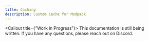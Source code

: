 ```yaml
---
title: Caching
description: Custom Cache for Modpack
---
```


<Callout title={"Work in Progress"}>
  This documentation is still being written. If you have any questions, please
  reach out on Discord.
</Callout>

